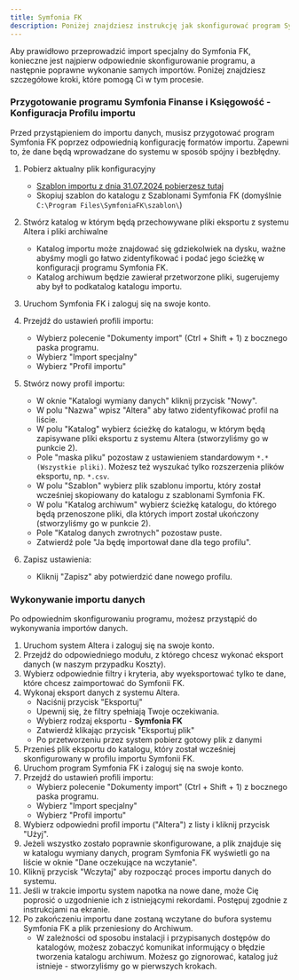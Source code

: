 ```yaml
---
title: Symfonia FK
description: Poniżej znajdziesz instrukcję jak skonfigurować program Symfonia FK do współpracy z eksportami z systemu Altera.
---
```

Aby prawidłowo przeprowadzić import specjalny do Symfonia FK, konieczne jest najpierw odpowiednie skonfigurowanie programu, a następnie poprawne wykonanie samych importów. Poniżej znajdziesz szczegółowe kroki, które pomogą Ci w tym procesie.

### Przygotowanie programu Symfonia Finanse i Księgowość - Konfiguracja Profilu importu
Przed przystąpieniem do importu danych, musisz przygotować program Symfonia FK poprzez odpowiednią konfigurację formatów importu. Zapewni to, że dane będą wprowadzane do systemu w sposób spójny i bezbłędny.
1. Pobierz aktualny plik konfiguracyjny
    - [Szablon importu z dnia 31.07.2024 pobierzesz tutaj](https://prod-altera-stack-altera-documentsrepositorybucke-4nq5ayqd3jmf.s3.eu-central-1.amazonaws.com/altera-symfonia-fik-2024-07-31.ams)
    - Skopiuj szablon do katalogu z Szablonami Symfonia FK (domyślnie `C:\Program Files\SymfoniaFK\szablon\`)

2. Stwórz katalog w którym będą przechowywane pliki eksportu z systemu Altera i pliki archiwalne
    - Katalog importu może znajdować się gdziekolwiek na dysku, ważne abyśmy mogli go łatwo zidentyfikować i podać jego ścieżkę w konfiguracji programu Symfonia FK.
    - Katalog archiwum będzie zawierał przetworzone pliki, sugerujemy aby był to podkatalog katalogu importu.

3. Uruchom Symfonia FK i zaloguj się na swoje konto.

4. Przejdź do ustawień profili importu:
    - Wybierz polecenie "Dokumenty import" (Ctrl + Shift + 1) z bocznego paska programu.
    - Wybierz "Import specjalny"
    - Wybierz "Profil importu"

5. Stwórz nowy profil importu:
    - W oknie "Katalogi wymiany danych" kliknij przycisk "Nowy".
    - W polu "Nazwa" wpisz "Altera" aby łatwo zidentyfikować profil na liście.
    - W polu "Katalog" wybierz ścieżkę do katalogu, w którym będą zapisywane pliki eksportu z systemu Altera (stworzyliśmy go w punkcie 2).
    - Pole "maska pliku" pozostaw z ustawieniem standardowym `*.* (Wszystkie pliki)`. Możesz też wyszukać tylko rozszerzenia plików eksportu, np. `*.csv`.
    - W polu "Szablon" wybierz plik szablonu importu, który został wcześniej skopiowany do katalogu z szablonami Symfonia FK.
    - W polu "Katalog archiwum" wybierz ścieżkę katalogu, do którego będą przenoszone pliki, dla których import został ukończony (stworzyliśmy go w punkcie 2).
    - Pole "Katalog danych zwrotnych" pozostaw puste.
    - Zatwierdź pole "Ja będę importował dane dla tego profilu".

6. Zapisz ustawienia:
    - Kliknij "Zapisz" aby potwierdzić dane nowego profilu.

### Wykonywanie importu danych
Po odpowiednim skonfigurowaniu programu, możesz przystąpić do wykonywania importów danych.

1. Uruchom system Altera i zaloguj się na swoje konto.
2. Przejdź do odpowiedniego modułu, z którego chcesz wykonać eksport danych (w naszym przypadku Koszty).
3. Wybierz odpowiednie filtry i kryteria, aby wyeksportować tylko te dane, które chcesz zaimportować do Symfonii FK.
4. Wykonaj eksport danych z systemu Altera.
    - Naciśnij przycisk "Eksportuj"
    - Upewnij się, że filtry spełniają Twoje oczekiwania.
    - Wybierz rodzaj eksportu - **Symfonia FK**
    - Zatwierdź klikając przycisk "Eksportuj plik"
    - Po przetworzeniu przez system pobierz gotowy plik z danymi
5. Przenieś plik eksportu do katalogu, który został wcześniej skonfigurowany w profilu importu Symfonii FK.
6. Uruchom program Symfonia FK i zaloguj się na swoje konto.
7. Przejdź do ustawień profili importu:
    - Wybierz polecenie "Dokumenty import" (Ctrl + Shift + 1) z bocznego paska programu.
    - Wybierz "Import specjalny"
    - Wybierz "Profil importu"
8. Wybierz odpowiedni profil importu ("Altera") z listy i kliknij przycisk "Użyj".
9. Jeżeli wszystko zostało poprawnie skonfigurowane, a plik znajduje się w katalogu wymiany danych, program Symfonia FK wyświetli go na liście w oknie "Dane oczekujące na wczytanie".
10. Kliknij przycisk "Wczytaj" aby rozpocząć proces importu danych do systemu.
11. Jeśli w trakcie importu system napotka na nowe dane, może Cię poprosić o uzgodnienie ich z istniejącymi rekordami. Postępuj zgodnie z instrukcjami na ekranie.
12. Po zakończeniu importu dane zostaną wczytane do bufora systemu Symfonia FK a plik przeniesiony do Archiwum.
    - W zależności od sposobu instalacji i przypisanych dostępów do katalogów, możesz zobaczyć komunikat informujący o błędzie tworzenia katalogu archiwum. Możesz go zignorować, katalog już istnieje - stworzyliśmy go w pierwszych krokach.